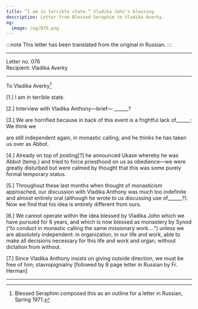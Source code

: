 ```yaml
---
title: “I am in terrible state.” Vladika John’s blessing
description: Letter from Blessed Seraphim to Vladika Averky.
og:
  image: /og/076.png
---
```


:::note
This letter has been translated from the original in Russian.
:::

---

<div style={{textAlign:'right', fontFamily:'monospace'}}>Letter no. 076</div>
<div style={{textAlign:'left', fontFamily:'monospace'}}>Recipient: Vladika Averky</div>

---

To Vladika Averky[^1]

[1.] I am in terrible state.

[2.] Interview with Vladika Anthony—brief— ______?

[3.] We are horrified because in back of this event is a frightful lack of______: We think we

are still independent again, in monastic calling; and he thinks he has taken us over as Abbot.

[4.] Already on top of posting[?] he announced Ukase whereby he was Abbot (temp.) and tried to force priesthood on us as obedience—we were greatly disturbed but were calmed by thought that this was some purely formal temporary status.

[5.] Throughout these last months when thought of monasticism approached, our discussion with Vladika Anthony was much too indefinite and almost entirely oral (although he wrote to us discussing use of______?). Now we find that his idea is entirely different from ours.

[6.] We cannot operate within the idea blessed by Vladika John which we have pursued for 6 years, and which is now blessed as monastery by Synod (“to conduct in monastic calling the same missionary work….”) unless we are absolutely independent: in organization, in our life and work, able to make all decisions necessary for this life and work and organ, without dictation from without.

[7.] Since Vladika Anthony insists on giving outside direction, we must be free of him; stavropignialny [followed by 8 page letter in Russian by Fr. Herman]

---

[^1]: Blessed Seraphim composed this as an outline for a letter in Russian, Spring 1971.
